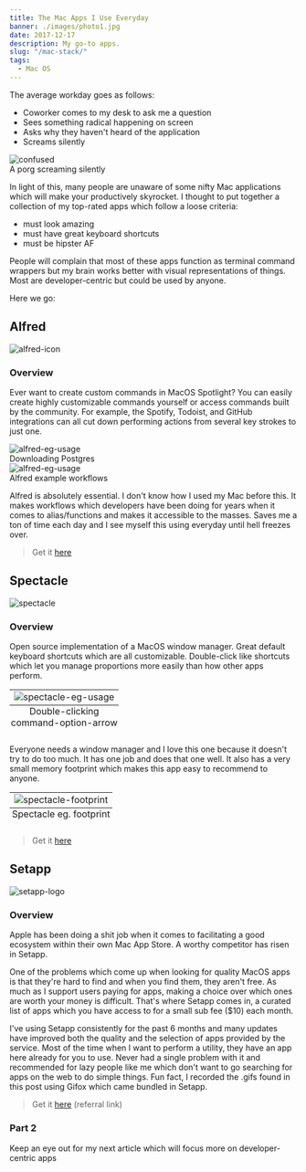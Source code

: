 ```yaml
---
title: The Mac Apps I Use Everyday
banner: ./images/photo1.jpg
date: 2017-12-17
description: My go-to apps.
slug: "/mac-stack/"
tags:
  - Mac OS
---
```


<!-- unsplash image link: Photo by Norbert Levajsics (https://unsplash.com/@levajsics?utm_source=unsplash&utm_medium=referral&utm_content=creditCopyText) on Unsplash (https://unsplash.com/s/photos/imac?utm_source=unsplash&utm_medium=referral&utm_content=creditCopyText) -->

The average workday goes as follows:

- Coworker comes to my desk to ask me a question
- Sees something radical happening on screen
- Asks why they haven't heard of the application
- Screams silently

<div class="Image__Small">
  <img
    src="https://res.cloudinary.com/dscgr6mcw/image/upload/v1586178576/mac-stack-post/screams4.gif"
    alt="confused"
  />
  <figcaption>A porg screaming silently</figcaption>
</div>

In light of this, many people are unaware of some nifty Mac applications which will make your productively skyrocket. I thought to put together a collection of my top-rated apps which follow a loose criteria:

- must look amazing
- ‎must have great keyboard shortcuts
- must be hipster AF

People will complain that most of these apps function as terminal command wrappers but my brain works better with visual representations of things. Most are developer-centric but could be used by anyone.

Here we go:

## Alfred

![alfred-icon](https://res.cloudinary.com/dscgr6mcw/image/upload/v1571437353/mac-stack-post/alfred-icon.jpg)

### Overview

Ever want to create custom commands in MacOS Spotlight? You can easily create highly customizable commands yourself or access commands built by the community. For example, the Spotify, Todoist, and GitHub integrations can all cut down performing actions from several key strokes to just one.

<div class="Image__Medium">
  <img
    src="https://res.cloudinary.com/dscgr6mcw/image/upload/v1586178576/mac-stack-post/alfred-eg.gif"
    alt="alfred-eg-usage"
  />
  <figcaption>Downloading Postgres</figcaption>
</div>

<div class="Image__Medium">
  <img
    src="https://res.cloudinary.com/dscgr6mcw/image/upload/v1586178576/mac-stack-post/alfred-workflows.png"
    alt="alfred-eg-usage"
  />
  <figcaption>Alfred example workflows</figcaption>
</div>

Alfred is absolutely essential. I don't know how I used my Mac before this. It makes workflows which developers have been doing for years when it comes to alias/functions and makes it accessible to the masses. Saves me a ton of time each day and I see myself this using everyday until hell freezes over.

> Get it [here](https://www.alfredapp.com/)

## ‎Spectacle

![spectacle](./images/spectacle-icon.png)

### Overview

Open source implementation of a MacOS window manager. Great default keyboard shortcuts which are all customizable. Double-click like shortcuts which let you manage proportions more easily than how other apps perform.

<table class="image">
  <caption align="bottom">Double-clicking command-option-arrow</caption>
  <tr>
    <td>
      <img
        src="https://res.cloudinary.com/dscgr6mcw/image/upload/v1586178577/mac-stack-post/spectacle-eg.gif"
        alt="spectacle-eg-usage"
      />
    </td>
  </tr>
</table>

Everyone needs a window manager and I love this one because it doesn't try to do too much. It has one job and does that one well. It also has a very small memory footprint which makes this app easy to recommend to anyone.

<table class="image">
  <caption align="bottom">Spectacle eg. footprint</caption>
  <tr>
    <td>
      <img
        src="https://res.cloudinary.com/dscgr6mcw/image/upload/v1586178577/mac-stack-post/spectacle-footprint.png"
        alt="spectacle-footprint"
      />
    </td>
  </tr>
</table>

> Get it [here](https://www.spectacleapp.com/)

## ‎Setapp

![setapp-logo](https://res.cloudinary.com/dscgr6mcw/image/upload/v1586178576/mac-stack-post/setapp-logo.jpg)

### Overview

Apple has been doing a shit job when it comes to facilitating a good ecosystem within their own Mac App Store. A worthy competitor has risen in Setapp.

One of the problems which come up when looking for quality MacOS apps is that they're hard to find and when you find them, they aren't free. As much as I support users paying for apps, making a choice over which ones are worth your money is difficult. That's where Setapp comes in, a curated list of apps which you have access to for a small sub fee (\$10) each month.

I've using Setapp consistently for the past 6 months and many updates have improved both the quality and the selection of apps provided by the service. Most of the time when I want to perform a utility, they have an app here already for you to use. Never had a single problem with it and recommended for lazy people like me which don't want to go searching for apps on the web to do simple things. Fun fact, I recorded the .gifs found in this post using Gifox which came bundled in Setapp.

> Get it [here](https://go.setapp.com/invite/1835374b-d4c6-4140-958c-38a143a4ab2a) (referral link)

### Part 2

Keep an eye out for my next article which will focus more on developer-centric apps
